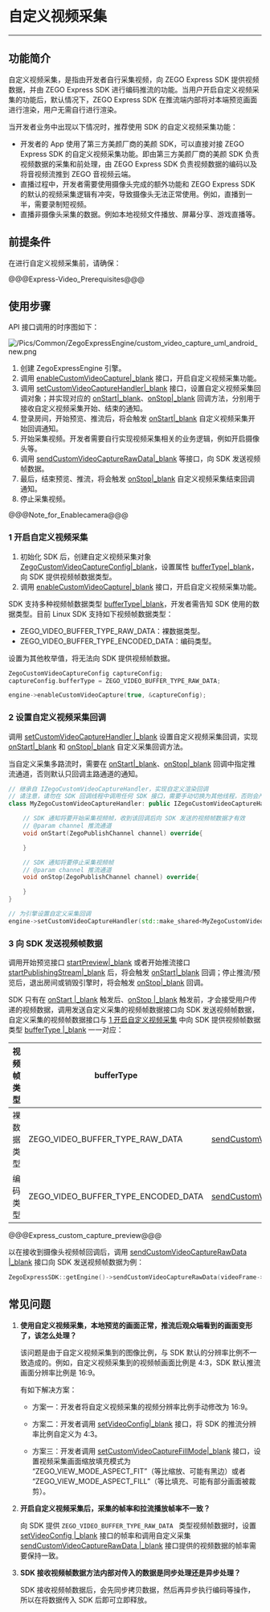 # 自定义视频采集

- - -

## 功能简介

自定义视频采集，是指由开发者自行采集视频，向 ZEGO Express SDK 提供视频数据，并由 ZEGO Express SDK 进行编码推流的功能。当用户开启自定义视频采集的功能后，默认情况下，ZEGO Express SDK 在推流端内部将对本端预览画面进行渲染，用户无需自行进行渲染。  

当开发者业务中出现以下情况时，推荐使用 SDK 的自定义视频采集功能：

- 开发者的 App 使用了第三方美颜厂商的美颜 SDK，可以直接对接 ZEGO Express SDK 的自定义视频采集功能。即由第三方美颜厂商的美颜 SDK 负责视频数据的采集和前处理，由 ZEGO Express SDK 负责视频数据的编码以及将音视频流推到 ZEGO 音视频云端。
- 直播过程中，开发者需要使用摄像头完成的额外功能和 ZEGO Express SDK 的默认的视频采集逻辑有冲突，导致摄像头无法正常使用。例如，直播到一半，需要录制短视频。
- 直播非摄像头采集的数据。例如本地视频文件播放、屏幕分享、游戏直播等。

## 前提条件

在进行自定义视频采集前，请确保：

@@@Express-Video_Prerequisites@@@

## 使用步骤

API 接口调用的时序图如下：

![/Pics/Common/ZegoExpressEngine/custom_video_capture_uml_android_new.png](//doc.oa.zego.im/Pics/Common/ZegoExpressEngine/custom_video_capture_uml_android_new.png)

1. 创建 ZegoExpressEngine 引擎。
2. 调用 [enableCustomVideoCapture\|_blank](@enableCustomVideoCapture) 接口，开启自定义视频采集功能。
3. 调用 [setCustomVideoCaptureHandler\|_blank](@setCustomVideoCaptureHandler) 接口，设置自定义视频采集回调对象；并实现对应的 [onStart\|_blank](@onStart-IZegoCustomVideoCaptureHandler)、[onStop\|_blank](@onStop-IZegoCustomVideoCaptureHandler) 回调方法，分别用于接收自定义视频采集开始、结束的通知。
4. 登录房间，开始预览、推流后，将会触发 [onStart\|_blank](@onStart-IZegoCustomVideoCaptureHandler) 自定义视频采集开始回调通知。
5. 开始采集视频。开发者需要自行实现视频采集相关的业务逻辑，例如开启摄像头等。
6. 调用 [sendCustomVideoCaptureRawData\|_blank](@sendCustomVideoCaptureRawData) 等接口，向 SDK 发送视频帧数据。
7. 最后，结束预览、推流，将会触发 [onStop\|_blank](@onStop-IZegoCustomVideoCaptureHandler) 自定义视频采集结束回调通知。
8. 停止采集视频。

@@@Note_for_Enablecamera@@@

### 1 开启自定义视频采集

1. 初始化 SDK 后，创建自定义视频采集对象 [ZegoCustomVideoCaptureConfig\|_blank](@-ZegoCustomVideoCaptureConfig)，设置属性 [bufferType\|_blank](@bufferType-ZegoCustomVideoCaptureConfig)，向 SDK 提供视频帧数据类型。
2. 调用 [enableCustomVideoCapture\|_blank](@enableCustomVideoCapture) 接口，开启自定义视频采集功能。

<div class="mk-hint">

SDK 支持多种视频帧数据类型 [bufferType\|_blank](@bufferType-ZegoCustomVideoCaptureConfig)，开发者需告知 SDK 使用的数据类型。目前 Linux SDK 支持如下视频帧数据类型：

- ZEGO_VIDEO_BUFFER_TYPE_RAW_DATA：裸数据类型。
- ZEGO_VIDEO_BUFFER_TYPE_ENCODED_DATA：编码类型。

设置为其他枚举值，将无法向 SDK 提供视频帧数据。  
</div>

```c++
ZegoCustomVideoCaptureConfig captureConfig;
captureConfig.bufferType = ZEGO_VIDEO_BUFFER_TYPE_RAW_DATA;

engine->enableCustomVideoCapture(true, &captureConfig);
```

### 2 设置自定义视频采集回调

调用 [setCustomVideoCaptureHandler \|_blank](@setCustomVideoCaptureHandler) 设置自定义视频采集回调，实现 [onStart\|_blank](@onStart-IZegoCustomVideoCaptureHandler) 和 [onStop\|_blank](@onStop-IZegoCustomVideoCaptureHandler) 自定义采集回调方法。

<div class="mk-hint">

当自定义采集多路流时，需要在 [onStart\|_blank](@onStart-IZegoCustomVideoCaptureHandler)、[onStop\|_blank](@onStop-IZegoCustomVideoCaptureHandler) 回调中指定推流通道，否则默认只回调主路通道的通知。
</div>

```C++
// 继承自 IZegoCustomVideoCaptureHandler，实现自定义渲染回调
// 请注意，请勿在 SDK 回调线程中调用任何 SDK 接口，需要手动切换为其他线程，否则会产生死锁
class MyZegoCustomVideoCaptureHandler: public IZegoCustomVideoCaptureHandler{

    // SDK 通知将要开始采集视频帧，收到该回调后向 SDK 发送的视频帧数据才有效
    // @param channel 推流通道
    void onStart(ZegoPublishChannel channel) override{

    }

    // SDK 通知将要停止采集视频帧
    // @param channel 推流通道
    void onStop(ZegoPublishChannel channel) override{

    }
}

// 为引擎设置自定义采集回调
engine->setCustomVideoCaptureHandler(std::make_shared<MyZegoCustomVideoCaptureHandler>());
```

### 3 向 SDK 发送视频帧数据

调用开始预览接口 [startPreview\|_blank](/zh/api?doc=Express_Video_SDK_API~CPP_linux~class~zego-express-i-zego-express-engine#start-preview) 或者开始推流接口 [startPublishingStream\|_blank](/zh/api?doc=Express_Video_SDK_API~CPP_linux~class~zego-express-i-zego-express-engine#start-publishing-stream) 后，将会触发 [onStart\|_blank](/zh/api?doc=Express_Video_SDK_API~CPP_linux~class~zego-express-i-zego-custom-video-capture-handler#on-start) 回调；停止推流/预览后，退出房间或销毁引擎时，将会触发 [onStop\|_blank](/zh/api?doc=Express_Video_SDK_API~CPP_linux~class~zego-express-i-zego-custom-video-capture-handler#on-stop) 回调。

SDK 只有在 [onStart \|_blank](@onStart-IZegoCustomVideoCaptureHandler) 触发后、[onStop \|_blank](@onStop-IZegoCustomVideoCaptureHandler) 触发前，才会接受用户传递的视频数据，调用发送自定义采集的视频帧数据接口向 SDK 发送视频帧数据，自定义采集的视频帧数据接口与 [1 开启自定义视频采集](!VideoAdvanced/CustomVideoCapture#3_1) 中向 SDK 提供视频帧数据类型 [bufferType \|_blank](/zh/api?doc=Express_Video_SDK_API~CPP_linux~struct~zego-express-zego-custom-video-capture-config#buffer-type) 一一对应：

|视频帧类型|bufferType|发送视频帧数据接口|
|-|-|-|
|裸数据类型|ZEGO_VIDEO_BUFFER_TYPE_RAW_DATA|[sendCustomVideoCaptureRawData\|_blank](/zh/api?doc=Express_Video_SDK_API~CPP_linux~class~zego-express-i-zego-express-engine#send-custom-video-capture-raw-data) |
|编码类型| ZEGO_VIDEO_BUFFER_TYPE_ENCODED_DATA|[sendCustomVideoCaptureEncodedData\|_blank](/zh/api?doc=Express_Video_SDK_API~CPP_linux~class~zego-express-i-zego-express-engine#send-custom-video-capture-encoded-data) |

@@@Express_custom_capture_preview@@@

以在接收到摄像头视频帧回调后，调用 [sendCustomVideoCaptureRawData \|_blank](@sendCustomVideoCaptureRawData) 接口向 SDK 发送视频帧数据为例：

```c++
ZegoExpressSDK::getEngine()->sendCustomVideoCaptureRawData(videoFrame->data.get(), videoFrame->dataLength, videoFrame->param, videoFrame->referenceTimeMillsecond);
```

## 常见问题

1. **使用自定义视频采集，本地预览的画面正常，推流后观众端看到的画面变形了，该怎么处理？**

    该问题是由于自定义视频采集到的图像比例，与 SDK 默认的分辨率比例不一致造成的。例如，自定义视频采集到的视频帧画面比例是 4:3，SDK 默认推流画面分辨率比例是 16:9。

    有如下解决方案：

    - 方案一：开发者将自定义视频采集的视频分辨率比例手动修改为 16:9。

    - 方案二：开发者调用 [setVideoConfig\|_blank](@setVideoConfig) 接口，将 SDK 的推流分辨率比例自定义为 4:3。

    - 方案三：开发者调用 [setCustomVideoCaptureFillMode\|_blank](@setCustomVideoCaptureFillMode) 接口，设置视频采集画面缩放填充模式为 “ZEGO_VIEW_MODE_ASPECT_FIT”（等比缩放、可能有黑边）或者 “ZEGO_VIEW_MODE_ASPECT_FILL”（等比填充、可能有部分画面被裁剪）。

2. **开启自定义视频采集后，采集的帧率和拉流播放帧率不一致？**

    向 SDK 提供 `ZEGO_VIDEO_BUFFER_TYPE_RAW_DATA ` 类型视频帧数据时，设置 [setVideoConfig \|_blank](@setVideoConfig) 接口的帧率和调用自定义采集 [sendCustomVideoCaptureRawData \|_blank](@sendCustomVideoCaptureRawData) 接口提供的视频数据的帧率需要保持一致。

3. **SDK 接收视频帧数据方法内部对传入的数据是同步处理还是异步处理？**

    SDK 接收视频帧数据后，会先同步拷贝数据，然后再异步执行编码等操作，所以在将数据传入 SDK 后即可立即释放。
